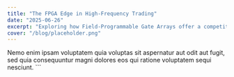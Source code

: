 ```yaml
---
title: "The FPGA Edge in High-Frequency Trading"
date: "2025-06-26"
excerpt: "Exploring how Field-Programmable Gate Arrays offer a competitive advantage for institutional-grade trading infrastructure."
cover: "/blog/placeholder.png"
---
```


Nemo enim ipsam voluptatem quia voluptas sit aspernatur aut odit aut fugit, sed quia consequuntur magni dolores eos qui ratione voluptatem sequi nesciunt.
\`\`\`
